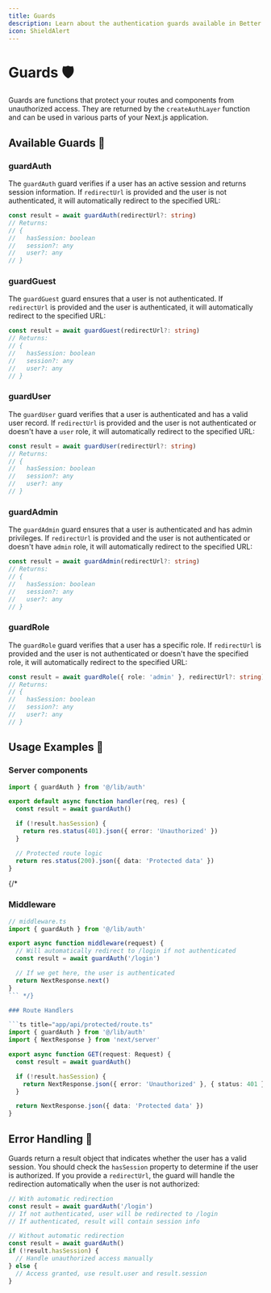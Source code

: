 ```yaml
---
title: Guards
description: Learn about the authentication guards available in Better Auth
icon: ShieldAlert
---
```


# Guards 🛡️

Guards are functions that protect your routes and components from unauthorized access. They are returned by the `createAuthLayer` function and can be used in various parts of your Next.js application.

## Available Guards 🎯

### guardAuth

The `guardAuth` guard verifies if a user has an active session and returns session information. If `redirectUrl` is provided and the user is not authenticated, it will automatically redirect to the specified URL:

```ts
const result = await guardAuth(redirectUrl?: string)
// Returns:
// {
//   hasSession: boolean
//   session?: any
//   user?: any
// }
```

### guardGuest

The `guardGuest` guard ensures that a user is not authenticated. If `redirectUrl` is provided and the user is authenticated, it will automatically redirect to the specified URL:

```ts
const result = await guardGuest(redirectUrl?: string)
// Returns:
// {
//   hasSession: boolean
//   session?: any
//   user?: any
// }
```

### guardUser

The `guardUser` guard verifies that a user is authenticated and has a valid user record. If `redirectUrl` is provided and the user is not authenticated or doesn't have a `user` role, it will automatically redirect to the specified URL:

```ts
const result = await guardUser(redirectUrl?: string)
// Returns:
// {
//   hasSession: boolean
//   session?: any
//   user?: any
// }
```

### guardAdmin

The `guardAdmin` guard ensures that a user is authenticated and has admin privileges. If `redirectUrl` is provided and the user is not authenticated or doesn't have `admin` role, it will automatically redirect to the specified URL:

```ts
const result = await guardAdmin(redirectUrl?: string)
// Returns:
// {
//   hasSession: boolean
//   session?: any
//   user?: any
// }
```

### guardRole

The `guardRole` guard verifies that a user has a specific role. If `redirectUrl` is provided and the user is not authenticated or doesn't have the specified role, it will automatically redirect to the specified URL:

```ts
const result = await guardRole({ role: 'admin' }, redirectUrl?: string)
// Returns:
// {
//   hasSession: boolean
//   session?: any
//   user?: any
// }
```

## Usage Examples 📝

### Server components

```ts title="app/protected/page.ts"
import { guardAuth } from '@/lib/auth'

export default async function handler(req, res) {
  const result = await guardAuth()

  if (!result.hasSession) {
    return res.status(401).json({ error: 'Unauthorized' })
  }

  // Protected route logic
  return res.status(200).json({ data: 'Protected data' })
}
```
{/*
### Middleware

```ts
// middleware.ts
import { guardAuth } from '@/lib/auth'

export async function middleware(request) {
  // Will automatically redirect to /login if not authenticated
  const result = await guardAuth('/login')

  // If we get here, the user is authenticated
  return NextResponse.next()
}
``` */}

### Route Handlers

```ts title="app/api/protected/route.ts"
import { guardAuth } from '@/lib/auth'
import { NextResponse } from 'next/server'

export async function GET(request: Request) {
  const result = await guardAuth()

  if (!result.hasSession) {
    return NextResponse.json({ error: 'Unauthorized' }, { status: 401 })
  }

  return NextResponse.json({ data: 'Protected data' })
}
```

## Error Handling 🚨

Guards return a result object that indicates whether the user has a valid session. You should check the `hasSession` property to determine if the user is authorized. If you provide a `redirectUrl`, the guard will handle the redirection automatically when the user is not authorized:

```ts
// With automatic redirection
const result = await guardAuth('/login')
// If not authenticated, user will be redirected to /login
// If authenticated, result will contain session info

// Without automatic redirection
const result = await guardAuth()
if (!result.hasSession) {
  // Handle unauthorized access manually
} else {
  // Access granted, use result.user and result.session
}
```
